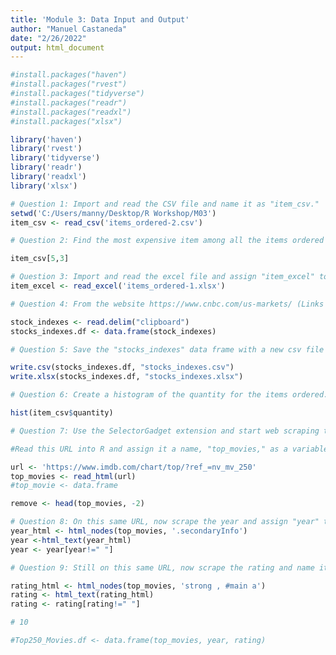 ```yaml
---
title: 'Module 3: Data Input and Output'
author: "Manuel Castaneda"
date: "2/26/2022"
output: html_document
---
```


```r
#install.packages("haven")
#install.packages("rvest")
#install.packages("tidyverse")
#install.packages("readr")
#install.packages("readxl")
#install.packages("xlsx")

library('haven')
library('rvest')
library('tidyverse')
library('readr')
library('readxl')
library('xlsx')
```

```r
# Question 1: Import and read the CSV file and name it as "item_csv."
setwd('C:/Users/manny/Desktop/R Workshop/M03')
item_csv <- read_csv('items_ordered-2.csv')

```

```r
# Question 2: Find the most expensive item among all the items ordered by the customers.  Your output should be the name of the item.

item_csv[5,3]

```

```r
# Question 3: Import and read the excel file and assign "item_excel" to the imported data as its name.
item_excel <- read_excel('items_ordered-1.xlsx')

```

```r
# Question 4: From the website https://www.cnbc.com/us-markets/ (Links to an external site.), copy the second table named "Stock Indexes" to your clipboard and assign it "stocks_indexes."  That is, you should create a data frame called "stocks_indexes. In the end, you should have 6 observations and 4 variables in the data frame. 

stock_indexes <- read.delim("clipboard")
stocks_indexes.df <- data.frame(stock_indexes)

```

```r
# Question 5: Save the "stocks_indexes" data frame with a new csv file and excel file, separately, in the same subdirectory that you just created above (i.e., M03)

write.csv(stocks_indexes.df, "stocks_indexes.csv")
write.xlsx(stocks_indexes.df, "stocks_indexes.xlsx")

```

```r
# Question 6: Create a histogram of the quantity for the items ordered. Next, save it as a graphics file with the name, "histogram.png."

hist(item_csv$quantity)

```

```r
# Question 7: Use the SelectorGadget extension and start web scraping the following page as follows:

#Read this URL into R and assign it a name, "top_movies," as a variable. Remember to delete the spaces after you scrape the data.

url <- 'https://www.imdb.com/chart/top/?ref_=nv_mv_250'
top_movies <- read_html(url)
#top_movie <- data.frame

remove <- head(top_movies, -2)


```

```r
# Question 8: On this same URL, now scrape the year and assign "year" to it as a variable name.
year_html <- html_nodes(top_movies, '.secondaryInfo')
year <-html_text(year_html)
year <- year[year!=" "]

```

```r
# Question 9: Still on this same URL, now scrape the rating and name it as a variable named "rating."

rating_html <- html_nodes(top_movies, 'strong , #main a')
rating <- html_text(rating_html)
rating <- rating[rating!=" "]

```
```r
# 10

#Top250_Movies.df <- data.frame(top_movies, year, rating)

```


